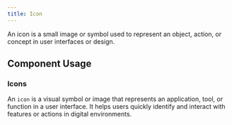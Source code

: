 ```yaml
---
title: Icon
---
```


An icon is a small image or symbol used to represent an object, action, or concept in user interfaces or design.


## Component Usage
### Icons

An ``icon`` is a visual symbol or image that represents an application, tool, or function in a user interface. It helps users quickly identify and interact with features or actions in digital environments.

<SIcon class="mt-4" />